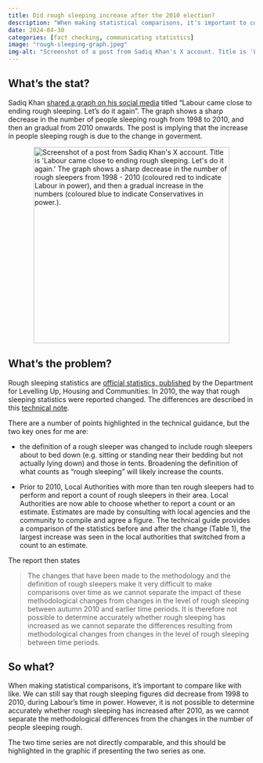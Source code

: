 ```yaml
---
title: Did rough sleeping increase after the 2010 election?
description: "When making statistical comparisons, it's important to compare like with like. "
date: 2024-04-30
categories: [fact checking, communicating statistics]
image: "rough-sleeping-graph.jpeg"
img-alt: "Screenshot of a post from Sadiq Khan's X account. Title is 'Labour came close to ending rough sleeping. Let's do it again.' The graph shows a sharp decrease in the number of rough sleepers from 1998 - 2010 (coloured red to indicate Labour in power), and then a gradual increase in the numbers  (coloured blue to indicate Conservatives in power.)"
---
```


## What's the stat?

Sadiq Khan [shared a graph on his social media](https://twitter.com/SadiqKhan/status/1779786319972954588) titled "Labour came close to ending rough sleeping. Let's do it again".
The graph shows a sharp decrease in the number of people sleeping rough from 1998 to 2010, and then an gradual from 2010 onwards. The post is implying that the increase in people sleeping rough is due to the change in goverment.

<img src="rough-sleeping-graph.jpeg" title="Post shared by Sadiq Khan" alt="Screenshot of a post from Sadiq Khan's X account. Title is 'Labour came close to ending rough sleeping. Let's do it again.' The graph shows a sharp decrease in the number of rough sleepers from 1998 - 2010 (coloured red to indicate Labour in power), and then a gradual increase in the numbers  (coloured blue to indicate Conservatives in power.)." style="display: block; width: 400px; margin-right: auto; margin-left: auto;" />

## What's the problem?

Rough sleeping statistics are [official statistics, published](https://www.gov.uk/government/collections/homelessness-statistics#rough-sleeping) by the 
Department for Levelling Up, Housing and Communities. In 2010, the way that rough sleeping statistics were reported changed. The differences are described in this [technical note](https://assets.publishing.service.gov.uk/media/5a795681ed915d0422067906/1846366.pdf). 

There are a number of points highlighted in the technical guidance, but the two key ones for me are:

- the definition of a rough sleeper was changed to include rough sleepers about to bed down (e.g. sitting or standing near their bedding but not actually lying down) and those in tents. Broadening the definition of what counts as "rough sleeping" will likely increase the counts.

- Prior to 2010, Local Authorities with more than ten rough sleepers had to perform and report a count of rough sleepers in their area. Local Authorities are now able to choose whether to report a count or an estimate. Estimates are made by consulting with local agencies and the community to compile and agree a figure. The technical guide provides a comparison of the statistics before and after the change (Table 1), the largest increase was seen in the local authorities that switched from a count to an estimate.

The report then states

> The changes that have been made to the methodology and the definition of rough sleepers make it very difficult to make comparisons over time as we cannot separate the impact of these methodological changes from changes in the level of rough sleeping between autumn 2010 and earlier time periods. It is therefore not possible to determine accurately whether rough sleeping has increased as we cannot separate the differences resulting from methodological changes from changes in the level of rough sleeping between time periods.

## So what?

When making statistical comparisons, it's important to compare like with like. We can still say that rough sleeping figures did decrease from 1998 to 2010, during Labour's time in power. However,  it is not possible to determine accurately whether rough sleeping has increased after 2010, as we cannot separate the methodological differences from the changes in the number of people sleeping rough.

The two time series are not directly comparable, and this should be highlighted in the graphic if presenting the two series as one.

 

